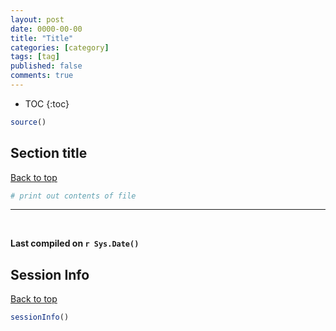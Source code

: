 ```yaml
---
layout: post
date: 0000-00-00
title: "Title"
categories: [category]
tags: [tag]
published: false
comments: true
---
```


* TOC
{:toc}

```r
source()
```

## Section title

<a href="#top">Back to top</a>

```r
# print out contents of file
```

-----------

<br>

**Last compiled on `r Sys.Date()`**

## Session Info

<a href="#top">Back to top</a>

```r
sessionInfo()
```

